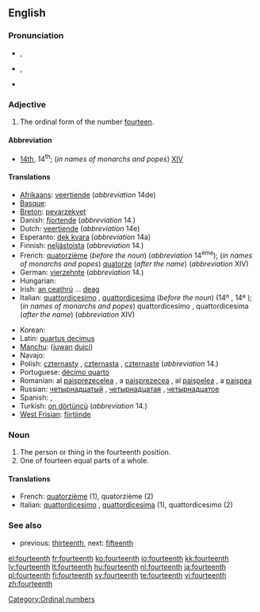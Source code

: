 ==English==

===Pronunciation===
* {{a|RP}} {{IPA|/ˌfɔːˈtiːnθ/}}, {{SAMPA|/%fO:"ti:nT/}}
* {{a|US}} {{IPA|/ˌfɔɹˈtiːnθ/}}, {{SAMPA|/%fOr"ti:nT/}}
*: {{rhymes|iːnθ}}
* {{hyphenation|four|teenth}}

===Adjective===
{{en-adj|-}}

# The ordinal form of the number [[fourteen]].

====Abbreviation====
* [[14th]], 14<sup>th</sup>; (''in names of monarchs and popes'') [[XIV]]

====Translations====
{{trans-top|ordinal form of the number fourteen}}
* [[Afrikaans]]: [[veertiende]] (''abbreviation'' 14de)
* [[Basque]]: {{t|eu|hamalaugarren|xs=Basque}}
* [[Breton]]: [[pevarzekvet]]
* Danish: [[fjortende]] (''abbreviation'' 14.)
* Dutch: [[veertiende]] (''abbreviation'' 14e)
* Esperanto: [[dek kvara]] (''abbreviation'' 14a)
* Finnish: [[neljästoista]] (''abbreviation'' 14.)
* French: [[quatorzième]] (''before the noun'') (''abbreviation'' 14<sup>ème</sup>); (''in names of monarchs and popes'') [[quatorze]] (''after the name'') (''abbreviation'' XIV)
* German: [[vierzehnte]] (''abbreviation'' 14.)
* Hungarian: {{t+|hu|tizennegyedik}}
* Irish: [[an ceathrú]] ... [[deag]]
* Italian: [[quattordicesimo]] {{m}}, [[quattordicesima]] {{f}} (''before the noun'') (14º {{m}}, 14ª {{f}}); (''in names of monarchs and popes'') quattordicesimo {{m}}, quattordicesima {{f}} (''after the name'') (''abbreviation'' XIV)
{{trans-mid}}
* Korean: {{t|ko|열넷째|tr=yeolnetjjae|sc=Kore}}
* Latin: [[quartus decimus]]
* [[Manchu]]: ([[juwan]] [[duici]])
* Navajo: {{tø|nv|dį́į́tsʼáadah góneʼ}}
* Polish: [[czternasty]] {{m}}, [[czternasta]] {{f}}, [[czternaste]] {{n}} (''abbreviation'' 14.)
* Portuguese: [[décimo quarto]]
* Romanian: al [[paisprezecelea]] {{m}}, a [[paisprezecea]] {{f}}, al [[paişpelea]] {{italbrac|m, informal}}, a [[paişpea]] {{italbrac|f, informal}}
* Russian: [[четырнадцатый]] {{m}}, [[четырнадцатая]] {{f}}, [[четырнадцатое]] {{n}}
* Spanish: {{t-|es|decimocuarto|m}}, {{t-|es|decimocuarta|f}}
* Turkish: [[on dörtüncü]] (''abbreviation'' 14.)
* [[West Frisian]]: [[fjirtjinde]]
{{trans-bottom}}

===Noun===
{{en-noun}}

# The person or thing in the fourteenth position.
# One of fourteen equal parts of a whole.

====Translations====

* French: [[quatorzième]] {{m|f}} (1), quatorzième {{m}} (2)
* Italian: [[quattordicesimo]] {{m}}, [[quattordicesima]] {{f}} (1), quattordicesimo {{m}} (2)

===See also===
*previous: [[thirteenth]], next: [[fifteenth]]

[[Category:Ordinal numbers]]

[[el:fourteenth]]
[[fr:fourteenth]]
[[ko:fourteenth]]
[[io:fourteenth]]
[[kk:fourteenth]]
[[lv:fourteenth]]
[[lt:fourteenth]]
[[hu:fourteenth]]
[[nl:fourteenth]]
[[ja:fourteenth]]
[[pl:fourteenth]]
[[fi:fourteenth]]
[[sv:fourteenth]]
[[te:fourteenth]]
[[vi:fourteenth]]
[[zh:fourteenth]]